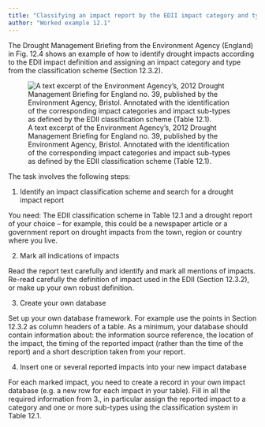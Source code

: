 ```yaml
---
title: "Classifying an impact report by the EDII impact category and type scheme"
author: "Worked example 12.1"
---
```


The Drought Management Briefing from the Environment Agency (England) in Fig. 12.4 shows an example of how to identify drought impacts according to the EDII impact definition and assigning an impact category and type from the classification scheme (Section 12.3.2). 


![A text excerpt of the Environment Agency's, 2012 Drought Management Briefing for England no. 39, published by the Environment Agency, Bristol. Annotated with the identification of the corresponding impact categories and impact sub-types as defined by the EDII classification scheme (Table 12.1).](./images/fig12_4.png)


The task involves the following steps: 

 
1. Identify an impact classification scheme and search for a drought impact report 

You need: The EDII classification scheme in Table 12.1 and a drought report of your choice – for example, this could be a newspaper article or a government report on drought impacts from the town, region or country where you live. 

2. Mark all indications of impacts 

Read the report text carefully and identify and mark all mentions of impacts. Re-read carefully the definition of impact used in the EDII (Section 12.3.2), or make up your own robust definition.  

3. Create your own database  

Set up your own database framework. For example use the points in Section 12.3.2 as column headers of a table. As a minimum, your database should contain information about: the information source reference, the location of the impact, the timing of the reported impact (rather than the time of the report) and a short description taken from your report. 

4. Insert one or several reported impacts into your new impact database 

For each marked impact, you need to create a record in your own impact database (e.g. a new row for each impact in your table). Fill in all the required information from 3., in particular assign the reported impact to a category and one or more sub-types using the classification system in Table 12.1. 

